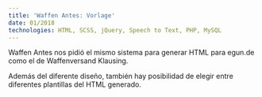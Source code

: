```yaml
---
title: 'Waffen Antes: Vorlage'
date: 01/2018
technologies: HTML, SCSS, jQuery, Speech to Text, PHP, MySQL
---
```



Waffen Antes nos pidió el mismo sistema para generar HTML para egun.de como el de Waffenversand Klausing.

Además del diferente diseño, también hay posibilidad de elegir entre diferentes plantillas del HTML generado. 
